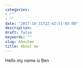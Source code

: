 ```yaml
---
categories:
- ""
- ""
date: "2017-10-31T22:42:51-05:00"
description: 
draft: false
keywords: ""
slug: Aboutme
title: About me
---
```


Hello my name is Ben